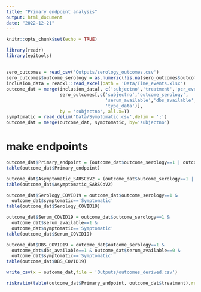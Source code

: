 ```yaml
---
title: "Primary endpoint analysis"
output: html_document
date: "2022-12-21"
---
```


```r
knitr::opts_chunk$set(echo = TRUE)

library(readr)
library(epitools)
```

## 



```r
sero_outcomes = read_csv('Outputs/serology_outcomes.csv')
sero_outcomes$outcome_serology = as.numeric(!is.na(sero_outcomes$outcome))
inclusion_data = readxl::read_excel(path = 'Data/Time_events.xlsx')
outcome_dat = merge(inclusion_data[, c('subjectno','treatment','pcr_event')],
                    sero_outcomes[,c('subjectno','outcome_serology',
                                     'serum_available','dbs_available',
                                     'type_data')],
                    by = 'subjectno', all.x=T)
symptomatic = read_delim('Data/Symptomatic.csv',delim = ';')
outcome_dat = merge(outcome_dat, symptomatic, by='subjectno')
```



# make endpoints

```r
outcome_dat$Primary_endpoint = (outcome_dat$outcome_serology==1 | outcome_dat$pcr_event==1) & outcome_dat$symptomatic=='Symptomatic'
table(outcome_dat$Primary_endpoint)

outcome_dat$Asymptomatic_SARSCoV2 = (outcome_dat$outcome_serology==1 | outcome_dat$pcr_event==1) & outcome_dat$symptomatic=='Asymptomatic'
table(outcome_dat$Asymptomatic_SARSCoV2)

outcome_dat$Serology_COVID19 = outcome_dat$outcome_serology==1 & 
  outcome_dat$symptomatic=='Symptomatic'
table(outcome_dat$Serology_COVID19)

outcome_dat$Serum_COVID19 = outcome_dat$outcome_serology==1 &
  outcome_dat$serum_available==1 &
  outcome_dat$symptomatic=='Symptomatic'
table(outcome_dat$Serum_COVID19)

outcome_dat$DBS_COVID19 = outcome_dat$outcome_serology==1 &
  outcome_dat$dbs_available==1 & outcome_dat$serum_available==0 &
  outcome_dat$symptomatic=='Symptomatic'
table(outcome_dat$DBS_COVID19)

write_csv(x = outcome_dat,file = 'Outputs/outcomes_derived.csv')
```



```r
riskratio(table(outcome_dat$Primary_endpoint, outcome_dat$treatment),rev='rows')
```

